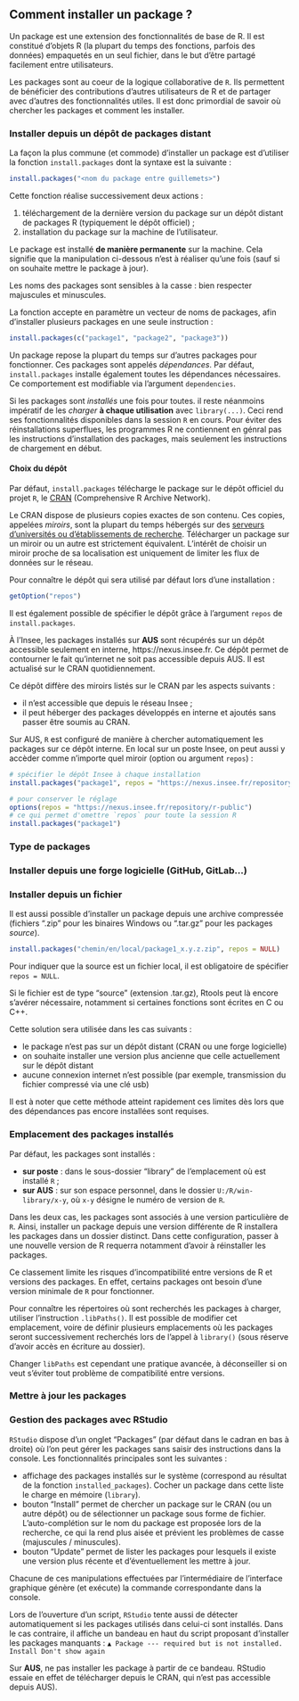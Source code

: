 ## Comment installer un package ?

Un package est une extension des fonctionnalités de base de R. Il est constitué d'objets R (la plupart du temps des fonctions, parfois des données) empaquetés en un seul fichier, dans le but d'être partagé facilement entre utilisateurs.

Les packages sont au coeur de la logique collaborative de `R`. Ils permettent de bénéficier des contributions d'autres utilisateurs de R et de partager avec d'autres des fonctionnalités utiles. Il est donc primordial de savoir où chercher les packages et comment les installer.

### Installer depuis un dépôt de packages distant

La façon la plus commune (et commode) d'installer un package est d'utiliser la fonction `install.packages` dont la syntaxe est la suivante :

```r
install.packages("<nom du package entre guillemets>")
```

Cette fonction réalise successivement deux actions :

1. téléchargement de la dernière version du package sur un dépôt distant de packages R (typiquement le dépôt officiel) ;
2. installation du package sur la machine de l'utilisateur.

Le package est installé **de manière permanente** sur la machine. Cela signifie que la manipulation ci-dessous n'est à réaliser qu'une fois (sauf si on souhaite mettre le package à jour).

::: {.remarque data-latex=""}
Les noms des packages sont sensibles à la casse : bien respecter majuscules et minuscules.
:::

La fonction accepte en paramètre un vecteur de noms de packages, afin d'installer plusieurs packages en une seule instruction :

```r
install.packages(c("package1", "package2", "package3"))
```

Un package repose la plupart du temps sur d'autres packages pour fonctionner. Ces packages sont appelés _dépendances_. Par défaut, `install.packages` installe également toutes les dépendances nécessaires. Ce comportement est modifiable via l'argument `dependencies`.

::: {.remarque data-latex=""}

Si les packages sont _installés_ une fois pour toutes. il reste néanmoins impératif de les _charger_ **à chaque utilisation** avec `library(...)`. Ceci rend ses fonctionnalités disponibles dans la session `R` en cours. Pour éviter des réinstallations superflues, les programmes R ne contiennent en génral pas les instructions d'installation des packages, mais seulement les instructions de chargement en début.

:::

#### Choix du dépôt

Par défaut, `install.packages` télécharge le package sur le dépôt officiel du projet `R`, le [CRAN](https://cran.r-project.org) (Comprehensive R Archive Network).

Le CRAN dispose de plusieurs copies exactes de son contenu. Ces copies, appelées _miroirs_, sont la plupart du temps hébergés sur des [serveurs d'universités ou d'établissements de recherche](https://cran.r-project.org/mirrors.html). Télécharger un package sur un miroir ou un autre est strictement équivalent. L'intérêt de choisir un miroir proche de sa localisation est uniquement de limiter les flux de données sur le réseau.

Pour connaître le dépôt qui sera utilisé par défaut lors d'une installation :
```r
getOption("repos")
```
Il est également possible de spécifier le dépôt grâce à l'argument `repos` de `install.packages`.

::: {.remarque data-latex=""}

À l'Insee, les packages installés sur **AUS** sont récupérés sur un dépôt accessible seulement en interne, https://nexus.insee.fr. Ce dépôt permet de contourner le fait qu'internet ne soit pas accessible depuis AUS. Il est actualisé sur le CRAN quotidiennement.

Ce dépôt diffère des miroirs listés sur le CRAN par les aspects suivants :

- il n'est accessible que depuis le réseau Insee ;
- il peut héberger des packages développés en interne et ajoutés sans passer être soumis au CRAN.

Sur AUS, `R` est configuré de manière à chercher automatiquement les packages sur ce dépôt interne. En local sur un poste Insee, on peut aussi y accèder comme n'importe quel miroir (option ou argument `repos`) :

```r
# spécifier le dépôt Insee à chaque installation
install.packages("package1", repos = "https://nexus.insee.fr/repository/r-public")

# pour conserver le réglage
options(repos = "https://nexus.insee.fr/repository/r-public")
# ce qui permet d'omettre `repos` pour toute la session R
install.packages("package1")
```

:::

### Type de packages

<!-- à compléter -->

### Installer depuis une forge logicielle (GitHub, GitLab...)

<!-- à compléter -->

### Installer depuis un fichier

Il est aussi possible d'installer un package depuis une archive compressée (fichiers ".zip" pour les binaires Windows ou ".tar.gz" pour les packages _source_).

```r
install.packages("chemin/en/local/package1_x.y.z.zip", repos = NULL)
```
Pour indiquer que la source est un fichier local, il est obligatoire de spécifier `repos = NULL`.

Si le fichier est de type "source" (extension .tar.gz), Rtools peut là encore s'avérer nécessaire, notamment si certaines fonctions sont écrites en C ou C++.

Cette solution sera utilisée dans les cas suivants : 

- le package n'est pas sur un dépôt distant (CRAN ou une forge logicielle)
- on souhaite installer une version plus ancienne que celle actuellement sur le dépôt distant
- aucune connexion internet n'est possible (par exemple, transmission du fichier compressé via une clé usb)

Il est à noter que cette méthode atteint rapidement ces limites dès lors que des dépendances pas encore installées sont requises.

### Emplacement des packages installés

Par défaut, les packages sont installés :

- **sur poste** : dans le sous-dossier "library" de l'emplacement où est installé `R` ;
- **sur AUS** : sur son espace personnel, dans le dossier `U:/R/win-library/x-y`, où `x-y` désigne le numéro de version de `R`.

Dans les deux cas, les packages sont associés à une version particulière de `R`. Ainsi, installer un package depuis une version différente de R installera les packages dans un dossier distinct. Dans cette configuration, passer à une nouvelle version de R requerra notamment d'avoir à réinstaller les packages.

Ce classement limite les risques d'incompatibilité entre versions de R et versions des packages. En effet, certains packages ont besoin d'une version minimale de `R` pour fonctionner.

Pour connaître les répertoires où sont recherchés les packages à charger, utiliser l'instruction `.libPaths()`. Il est possible de modifier cet emplacement, voire de définir plusieurs emplacements où les packages seront successivement recherchés lors de l'appel à `library()` (sous réserve d'avoir accès en écriture au dossier).

Changer `libPaths` est cependant une pratique avancée, à déconseiller si on veut s'éviter tout problème de compatibilité entre versions.

### Mettre à jour les packages

<!-- à compléter -->

### Gestion des packages avec RStudio

`RStudio` dispose d'un onglet "Packages" (par défaut dans le cadran en bas à droite) où l'on peut gérer les packages sans saisir des instructions dans la console. Les fonctionnalités principales sont les suivantes :

- affichage des packages installés sur le système (correspond au résultat de la fonction `installed_packages`). Cocher un package dans cette liste le charge en mémoire (`library`).
- bouton "Install" permet de chercher un package sur le CRAN (ou un autre dépôt) ou de sélectionner un package sous forme de fichier. L'auto-complétion sur le nom du package est proposée lors de la recherche, ce qui la rend plus aisée et prévient les problèmes de casse (majuscules / minuscules).
- bouton "Update" permet de lister les packages pour lesquels il existe une version plus récente et d'éventuellement les mettre à jour.

Chacune de ces manipulations effectuées par l'intermédiaire de l'interface graphique génère (et exécute) la commande correspondante dans la console.

Lors de l'ouverture d'un script, `RStudio` tente aussi de détecter automatiquement si les packages utilisés dans celui-ci sont installés. Dans le cas contraire, il affiche un bandeau en haut du script proposant d'installer les packages manquants :
`▲ Package --- required but is not installed. Install Don't show again`

::: {.remarque data-latex=""}
Sur **AUS**, ne pas installer les package à partir de ce bandeau. RStudio essaie en effet de télécharger depuis le CRAN, qui n'est pas accessible depuis AUS).
:::


<!-- 

# Installer des _packages_

L'utilisateur souhaite installer des _packages_. Cette fiche doit aller avec les fiches "Comment gérer ses dépendances", 

## Un plan très rapide

### En vrac, les élements qu'il va falloir définir à un moment
- c'est quoi un _package_?
- distinction source/binary
- c'est quoi un repo? Nexus, Cran, Github/Gitlab.
- c'est quoi Rtools? Comment savoir si `R` sait où trouver Rtools?
- c'est quoi une librairie?
- `.libPaths()`.
- C'est quoi une dépendance de _package_?

### Introduction aux _packages_

#### C'est quoi un _package_?

Traduire des éléments existants en anglais, et donner quelques exemples. Expliquer pourquoi on doit installer des _packages_ et que les _packages_ sont au coeur de la logique collaborative de `R`.

#### Qu'est-ce qu'une dépendance?

Traduire des éléments existants en anglais, et donner quelques exemples.

Remarque: utiliser beaucoup de _packages_ fragilise le code. Il faut bien réfléchir avant d'ajouter un _package_ à un projet. Renvoi à la future fiche sur la gestion des dépendances.

#### Où trouve-t-on des _packages_?

Introduire la notion de `repo`: CRAN ou Github.

### Comment installer un _package_ issu du CRAN?

- Expliquer qu'on n'a pas accès à Internet, et l'existence du Nexus.
- Préciser que `install.packages()` installe par défaut la dernière version disponible du _package_.
- Comment utiliser `install.packages()` et ses options: `repo`, `lib` et `dependencies`.
- Bien expliquer que dans AUS il faut installer le _package_ dans un répertoire sur lequel on a les droits en écriture. Expliquer `.libPaths` le cas échéant.

### Quelques situations particulières

#### Comment utiliser un _package_ disponible uniquement sur Github?

On peut expliquer facilement comment le faire sur le SSP Cloud. Je ne sais pas si on veut donner une méthode pour le faire dans AUS. On peut peut-être dire que c'est techniquement possible (bien que complexe), mais que ce n'est pas recommandé pour des raisons de sécurité.

#### Comment installer une version particulière d'un _package_?

C'est une utilisation avancée. On peut installer une version particulière un _package_ en faisant une installation manuelle:

- Télécharger la version souhaitée du _package_ en source concerné sur le CRAN.
- Installer ce _package_ avec `install.packages` et `repos = NULL`, en spécifiant bien la librairie.

## Fin du plan temporaire

-->

